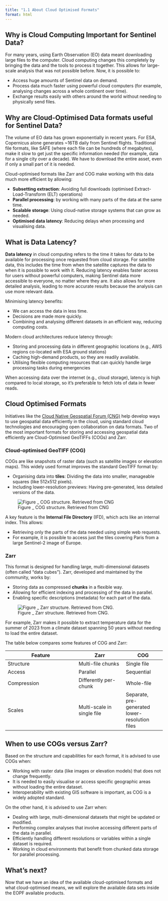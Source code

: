 ```yaml
---
title: "1.1 About Cloud Optimised Formats"
format: html
---
```


## Why is Cloud Computing Important for Sentinel Data?

For many years, using Earth Observation (EO) data meant downloading large files to the computer. Cloud computing changes this completely by bringing the data and the tools to process it together. This allows for large-scale analysis that was not possible before. Now, it is possible to:

- Access huge amounts of Sentinel data on demand.
- Process data much faster using powerful cloud computers (for example, analysing changes across a whole continent over time).
- Exchange results easily with others around the world without needing to physically send files.

## Why are Cloud-Optimised Data formats useful for Sentinel Data?

The volume of EO data has grown exponentially in recent years. For ESA, Copernicus alone generates ~16TB daily from Sentinel flights. Traditional file formats, like SAFE (where each file can be hundreds of megabytes), make it slow to get just the specific information needed (for example, data for a single city over a decade). We have to download the entire asset, even if only a small part of it is needed.

Cloud-optimised formats like Zarr and COG make working with this data much more efficient by allowing:

- **Subsetting extraction**: Avoiding full downloads (optimised Extract-Load-Transform (ELT) operations)
- **Parallel processing**: by working with many parts of the data at the same time.
- **Scalable storage**: Using cloud-native storage systems that can grow as needed.
- **Optimised data latency**: Reducing delays when processing and visualising data.

## What is Data Latency?

**Data latency** in cloud computing refers to the time it takes for data to be available for processing once requested from cloud storage. For satellite data, this includes the time from when the satellite captures the data to when it is possible to work with it. 
Reducing latency enables faster access for users without powerful computers, making Sentinel data more accessible to everyone, no matter where they are. It also allows for more detailed analysis, leading to more accurate results because the analysis can use more relevant data.

Minimising latency benefits:

- We can access the data in less time.
- Decisions are made more quickly.
- Combining and analysing different datasets in an efficient way, reducing computing costs.

Modern cloud architectures reduce latency through:

- Storing and processing data in different geographic locations (e.g., AWS regions co-located with ESA ground stations)
- Caching high-demand products, so they are readily available.
- Utilising flexible computing resources that can quickly handle large processing tasks during emergencies

::: {.callout-note}
When accessing data over the internet (e.g., cloud storage), latency is high compared to local storage, so it's preferable to fetch lots of data in fewer reads.
:::

## Cloud Optimised Formats

Initiatives like the [Cloud Native Geospatial Forum (CNG)](https://cloudnativegeo.org/) help develop ways to use geospatial data efficiently in the cloud, using standard cloud technologies and encouraging open collaboration on data formats. Two of the most important formats for storing and accessing geospatial data efficiently are Cloud-Optimised GeoTIFFs (COGs) and Zarr.

### Cloud-optimised GeoTIFF (COG)

COGs are like snapshots of raster data (such as satellite images or elevation maps). This widely used format improves the standard GeoTIFF format by:

- Organising data into **tiles**: Dividing the data into smaller, manageable squares (like 512x512 pixels).
- Including lower-resolution previews: Having pre-generated, less detailed versions of the data.

![Figure _ COG structure. Retrieved from CNG](cogtiff.png)

A key feature is the **Internal File Directory** (IFD), which acts like an internal index. This allows:

- Retrieving only the parts of the data needed using simple web requests.
- For example, it is possible to access just the tiles covering Paris from a large Sentinel-2 image of Europe.

### Zarr

This format is designed for handling large, multi-dimensional datasets (often called "data cubes"). Zarr, developed and maintained by the community, works by:

- Storing data as compressed **chunks** in a flexible way.
- Allowing for efficient indexing and processing of the data in parallel.
- Enabling specific descriptions (metadata) for each part of the data.

![Figure _ Zarr structure. Retrieved from CNG.](zarr1.png)

For example, Zarr makes it possible to extract temperature data for the summer of 2023 from a climate dataset spanning 50 years without needing to load the entire dataset.

The table below compares some features of COG and Zarr:

| Feature | Zarr | COG |
|---------|------|-----|
| Structure | Multi-file chunks | Single file |
| Access | Parallel | Sequential |
| Compression | Differently per-chunk | Whole-file |
| Scales | Multi-scale in single file | Separate, pre-generated lower-resolution files |


## When to use COGs versus Zarr?

Based on the structure and capabilities for each format, it is advised to use COGs when:

- Working with raster data (like images or elevation models) that does not change frequently.
- It is needed to easily visualise or access specific geographic areas without loading the entire dataset.
- Interoperability with existing GIS software is important, as COG is a widely adopted standard.

On the other hand, it is advised to use Zarr when:

- Dealing with large, multi-dimensional datasets that might be updated or modified.
- Performing complex analyses that involve accessing different parts of the data in parallel.
- Efficiently handling different resolutions or variables within a single dataset is required.
- Working in cloud environments that benefit from chunked data storage for parallel processing.

## What's next?
Now that we have an idea of the available cloud-optimised formats and what cloud-optimised means, we will explore the available data sets inside the EOPF available products.